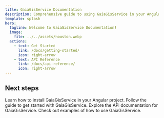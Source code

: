 ```yaml
---
title: GaiaGisService Documentation
description: Comprehensive guide to using GaiaGisService in your Angular applications.
template: splash
hero:
  tagline: Welcome to GaiaGisService Documentation!
  image:
    file: ../../assets/houston.webp
  actions:
    - text: Get Started
      link: /docs/getting-started/
      icon: right-arrow
    - text: API Reference
      link: /docs/api-reference/
      icon: right-arrow
---
```



## Next steps

<CardGrid stagger>
    <Card title="Installation" icon="download">
        Learn how to install GaiaGisService in your Angular project.
    </Card>
    <Card title="Getting Started" icon="rocket">
        Follow the guide to get started with GaiaGisService.
    </Card>
    <Card title="API Reference" icon="book">
        Explore the API documentation for GaiaGisService.
    </Card>
    <Card title="Examples" icon="code">
        Check out examples of how to use GaiaGisService.
    </Card>
</CardGrid>

